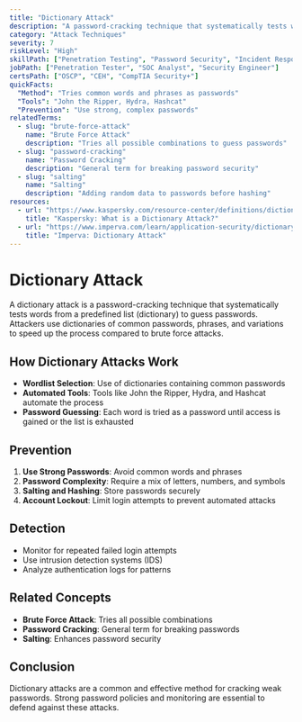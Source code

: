 ```yaml
---
title: "Dictionary Attack"
description: "A password-cracking technique that systematically tests words from a predefined list (dictionary) to guess passwords."
category: "Attack Techniques"
severity: 7
riskLevel: "High"
skillPath: ["Penetration Testing", "Password Security", "Incident Response"]
jobPath: ["Penetration Tester", "SOC Analyst", "Security Engineer"]
certsPath: ["OSCP", "CEH", "CompTIA Security+"]
quickFacts:
  "Method": "Tries common words and phrases as passwords"
  "Tools": "John the Ripper, Hydra, Hashcat"
  "Prevention": "Use strong, complex passwords"
relatedTerms:
  - slug: "brute-force-attack"
    name: "Brute Force Attack"
    description: "Tries all possible combinations to guess passwords"
  - slug: "password-cracking"
    name: "Password Cracking"
    description: "General term for breaking password security"
  - slug: "salting"
    name: "Salting"
    description: "Adding random data to passwords before hashing"
resources:
  - url: "https://www.kaspersky.com/resource-center/definitions/dictionary-attack"
    title: "Kaspersky: What is a Dictionary Attack?"
  - url: "https://www.imperva.com/learn/application-security/dictionary-attack/"
    title: "Imperva: Dictionary Attack"
---
```


# Dictionary Attack

A dictionary attack is a password-cracking technique that systematically tests words from a predefined list (dictionary) to guess passwords. Attackers use dictionaries of common passwords, phrases, and variations to speed up the process compared to brute force attacks.

## How Dictionary Attacks Work
- **Wordlist Selection**: Use of dictionaries containing common passwords
- **Automated Tools**: Tools like John the Ripper, Hydra, and Hashcat automate the process
- **Password Guessing**: Each word is tried as a password until access is gained or the list is exhausted

## Prevention
1. **Use Strong Passwords**: Avoid common words and phrases
2. **Password Complexity**: Require a mix of letters, numbers, and symbols
3. **Salting and Hashing**: Store passwords securely
4. **Account Lockout**: Limit login attempts to prevent automated attacks

## Detection
- Monitor for repeated failed login attempts
- Use intrusion detection systems (IDS)
- Analyze authentication logs for patterns

## Related Concepts
- **Brute Force Attack**: Tries all possible combinations
- **Password Cracking**: General term for breaking passwords
- **Salting**: Enhances password security

## Conclusion

Dictionary attacks are a common and effective method for cracking weak passwords. Strong password policies and monitoring are essential to defend against these attacks. 